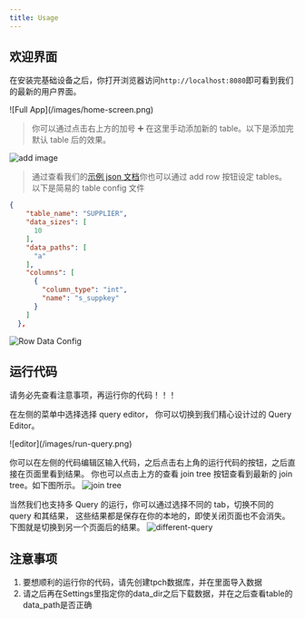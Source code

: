 ```yaml
---
title: Usage
---
```



## 欢迎界面

<Callout> 在安装完基础设备之后，你打开浏览器访问`http://localhost:8080`即可看到我们的最新的用户界面。</Callout>

<Bleed full>
 ![Full App](/images/home-screen.png)
</Bleed>

> 你可以通过点击右上方的加号 ➕ 在这里手动添加新的 table。以下是添加完默认 table 后的效果。

![add image](/images/simple-add-table.png)

> 通过查看我们的[示例 json 文档](https://github.com/secyan/SECYAN-GEN/blob/master/examples/table_config.json)你也可以通过 add row 按钮设定 tables。
> 以下是简易的 table config 文件

```json
{
    "table_name": "SUPPLIER",
    "data_sizes": [
      10
    ],
    "data_paths": [
      "a"
    ],
    "columns": [
      {
        "column_type": "int",
        "name": "s_suppkey"
      }
    ]
  },

```

![Row Data Config](/images/raw-data-config.png)

## 运行代码

<Callout>请务必先查看注意事项，再运行你的代码！！！ </Callout>

在左侧的菜单中选择选择 query editor， 你可以切换到我们精心设计过的 Query Editor。

<Bleed full>
 ![editor](/images/run-query.png)
</Bleed>

你可以在左侧的代码编辑区输入代码，之后点击右上角的运行代码的按钮，之后直接在页面里看到结果。
你也可以点击上方的查看 join tree 按钮查看到最新的 join tree。如下图所示。
![join tree](/images/join-tree.png)

当然我们也支持多 Query 的运行，你可以通过选择不同的 tab，切换不同的 query 和其结果，
这些结果都是保存在你的本地的，即使关闭页面也不会消失。下图就是切换到另一个页面后的结果。
![different-query](/images/different-query.png)


## 注意事项

1. 要想顺利的运行你的代码，请先创建tpch数据库，并在里面导入数据
2. 请之后再在Settings里指定你的data_dir之后下载数据，并在之后查看table的data_path是否正确

